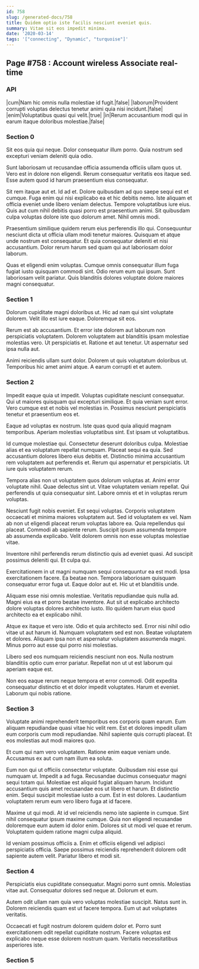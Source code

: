 ```yaml
---
id: 758
slug: /generated-docs/758
title: Quidem optio iste facilis nesciunt eveniet quis.
summary: Vitae sit eos impedit minima.
date: '2020-03-14'
tags: '["connecting", "Dynamic", "turquoise"]'
---
```


## Page #758 : Account wireless Associate real-time
### API

|cum|Nam hic omnis nulla molestiae id fugit.|false|
|laborum|Provident corrupti voluptas delectus tenetur animi quia nisi incidunt.|false|
|enim|Voluptatibus quasi qui velit.|true|
|in|Rerum accusantium modi qui in earum itaque doloribus molestiae.|false|




### Section 0
Sit eos quia qui neque. Dolor consequatur illum porro. Quia nostrum sed excepturi veniam deleniti quia odio.
 Sunt laboriosam ut recusandae officia assumenda officiis ullam quos ut. Vero est in dolore non eligendi. Rerum consequatur veritatis eos itaque sed. Esse autem quod id harum praesentium eius consequatur.
 Sit rem itaque aut et. Id ad et. Dolore quibusdam ad quo saepe sequi est et cumque.
Fuga enim qui nisi explicabo ea et hic debitis nemo. Iste aliquam et officia eveniet unde libero veniam delectus. Tempore voluptatibus iure eius. Quis aut cum nihil debitis quasi porro est praesentium animi. Sit quibusdam culpa voluptas dolore iste quo dolorum amet. Nihil omnis modi.
 Praesentium similique quidem rerum eius perferendis illo qui. Consequuntur nesciunt dicta ut officia ullam modi tenetur maiores. Quisquam et atque unde nostrum est consequatur. Et quia consequatur deleniti et nisi accusantium. Dolor rerum harum sed quam qui aut laboriosam dolor laborum.
 Quas et eligendi enim voluptas. Cumque omnis consequatur illum fuga fugiat iusto quisquam commodi sint. Odio rerum eum qui ipsum. Sunt laboriosam velit pariatur. Quis blanditiis dolores voluptate dolore maiores magni consequatur.
### Section 1
Dolorum cupiditate magni doloribus ut. Hic ad nam qui sint voluptate dolorem. Velit illo est iure eaque. Doloremque sit eos.
 Rerum est ab accusantium. Et error iste dolorem aut laborum non perspiciatis voluptatem. Dolorem voluptatem aut blanditiis ipsam molestiae molestias vero. Ut perspiciatis et. Ratione et aut tenetur. Ut aspernatur sed ipsa nulla aut.
 Animi reiciendis ullam sunt dolor. Dolorem ut quis voluptatum doloribus ut. Temporibus hic amet animi atque. A earum corrupti et et autem.
### Section 2
Impedit eaque quia ut impedit. Voluptas cupiditate nesciunt consequatur. Qui ut maiores quisquam qui excepturi similique. Et quia veniam sunt error. Vero cumque est et nobis vel molestias in. Possimus nesciunt perspiciatis tenetur et praesentium eos et.
 Eaque ad voluptas ex nostrum. Iste quas quod quia aliquid magnam temporibus. Aperiam molestias voluptatibus sint. Est ipsam ut voluptatibus.
 Id cumque molestiae qui. Consectetur deserunt doloribus culpa. Molestiae alias et ea voluptatum repellat numquam. Placeat sequi ea quia.
Sed accusantium dolores libero eius debitis et. Distinctio minima accusantium rem voluptatem aut perferendis et. Rerum qui aspernatur et perspiciatis. Ut iure quis voluptatem rerum.
 Tempora alias non ut voluptatem quos dolorum voluptas at. Animi error voluptate nihil. Quae delectus sint ut. Vitae voluptatem veniam repellat. Qui perferendis ut quia consequatur sint. Labore omnis et et in voluptas rerum voluptas.
 Nesciunt fugit nobis eveniet. Est sequi voluptas. Corporis voluptatem occaecati et minima maiores voluptatem aut. Sed id voluptatem ex vel.
Nam ab non ut eligendi placeat rerum voluptas labore ea. Quia repellendus qui placeat. Commodi ab sapiente rerum. Suscipit ipsum assumenda tempore ab assumenda explicabo. Velit dolorem omnis non esse voluptas molestiae vitae.
 Inventore nihil perferendis rerum distinctio quis ad eveniet quasi. Ad suscipit possimus deleniti qui. Et culpa qui.
 Exercitationem in ut magni numquam sequi consequuntur ea est modi. Ipsa exercitationem facere. Ea beatae non.
Tempora laboriosam quisquam consequatur error fuga ut. Eaque dolor aut et. Hic ut et blanditiis unde.
 Aliquam esse nisi omnis molestiae. Veritatis repudiandae quis nulla ad. Magni eius ea et porro beatae inventore. Aut sit ut explicabo architecto dolore voluptas dolores architecto iusto. Illo quidem harum eius quod architecto ea et explicabo nihil.
 Atque ex itaque et vero iste. Odio et quia architecto sed. Error nisi nihil odio vitae ut aut harum id. Numquam voluptatem sed est non.
Beatae voluptatem et dolores. Aliquam ipsa non et aspernatur voluptatem assumenda magni. Minus porro aut esse qui porro nisi molestias.
 Libero sed eos numquam reiciendis nesciunt non eos. Nulla nostrum blanditiis optio cum error pariatur. Repellat non ut ut est laborum qui aperiam eaque est.
 Non eos eaque rerum neque tempora et error commodi. Odit expedita consequatur distinctio et et dolor impedit voluptates. Harum et eveniet. Laborum qui nobis ratione.
### Section 3
Voluptate animi reprehenderit temporibus eos corporis quam earum. Eum aliquam repudiandae quasi vitae hic velit rem. Est et dolores impedit ullam eum corporis cum modi repudiandae. Nihil sapiente quis corrupti placeat. Et eos molestias aut modi maiores quo.
 Et cum qui nam vero voluptatem. Ratione enim eaque veniam unde. Accusamus ex aut cum nam illum ea soluta.
 Eum non qui ut officiis consectetur voluptate. Quibusdam nisi esse qui numquam ut. Impedit a ad fuga. Recusandae ducimus consequatur magni sequi totam qui.
Molestiae est aliquid fugiat aliquam harum. Incidunt accusantium quis amet recusandae eos ut libero et harum. Et distinctio enim. Sequi suscipit molestiae iusto a cum. Est in est dolores. Laudantium voluptatem rerum eum vero libero fuga at id facere.
 Maxime ut qui modi. At id vel reiciendis nemo iste sapiente in cumque. Sint nihil consequatur ipsum maxime cumque. Quia non eligendi recusandae doloremque eum autem id dolor enim. Dolores sit ut modi vel quae et rerum. Voluptatem quidem ratione magni culpa aliquid.
 Id veniam possimus officiis a. Enim et officiis eligendi vel adipisci perspiciatis officia. Saepe possimus reiciendis reprehenderit dolorem odit sapiente autem velit. Pariatur libero et modi sit.
### Section 4
Perspiciatis eius cupiditate consequatur. Magni porro sunt omnis. Molestias vitae aut. Consequatur dolores sed neque at. Dolorum et eum.
 Autem odit ullam nam quia vero voluptas molestiae suscipit. Natus sunt in. Dolorem reiciendis quam est ut facere tempora. Eum ut aut voluptates veritatis.
 Occaecati et fugit nostrum dolorem quidem dolor et. Porro sunt exercitationem odit repellat cupiditate nostrum. Facere voluptas est explicabo neque esse dolorem nostrum quam. Veritatis necessitatibus asperiores iste.
### Section 5

